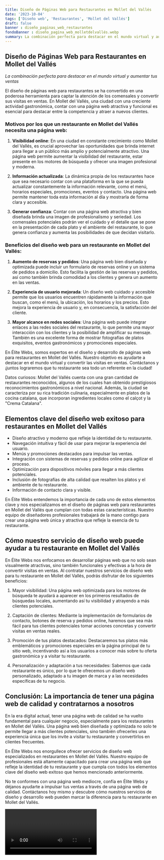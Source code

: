 ```yaml
---
title: Diseño de Páginas Web para Restaurantes en Mollet del Vallés
date: '2023-10-04'
tags: ['Diseño web', 'Restaurantes', 'Mollet del Vallés']
draft: false
banner : diseño_paginas_web_restaurantes
fondoBanner : diseño_pagina_web_molletdelvallés.webp
summary: La combinación perfecta para destacar en el mundo virtual y aumentar tus ventas
---
```


## Diseño de Páginas Web para Restaurantes en Mollet del Vallés

*La combinación perfecta para destacar en el mundo virtual y aumentar tus ventas*

El diseño de páginas web para restaurantes se ha convertido en una poderosa herramienta para captar la atención de los comensales y convertir sus visitas en ventas. En Mollet del Vallés, una ciudad con una creciente actividad gastronómica, contar con una página web atractiva y funcional es esencial para destacar entre la competencia y atraer a nuevos clientes.

### Motivos por los que un restaurante en Mollet del Vallés necesita una página web:

1. **Visibilidad online**: En una ciudad en constante crecimiento como Mollet del Vallés, es crucial aprovechar las oportunidades que brinda internet para llegar a un público más amplio y potencialmente atractivo. Una página web permite aumentar la visibilidad del restaurante, estar presente en los motores de búsqueda y ofrecer una imagen profesional y moderna.

2. **Información actualizada**: La dinámica propia de los restaurantes hace que sea necesario contar con una plataforma en la que se pueda actualizar constantemente la información relevante, como el menú, horarios especiales, promociones, eventos y contacto. Una página web permite mantener toda esta información al día y mostrarla de forma clara y accesible.

3. **Generar confianza**: Contar con una página web atractiva y bien diseñada brinda una imagen de profesionalismo y seriedad. Los comensales potenciales podrán ver el cuidado y el detalle que se pone en la presentación de cada plato y el ambiente del restaurante, lo que genera confianza y aumenta las posibilidades de que decidan visitarlo.

### Beneficios del diseño web para un restaurante en Mollet del Vallés:

1. **Aumento de reservas y pedidos**: Una página web bien diseñada y optimizada puede incluir un formulario de reservas online y un sistema de pedidos a domicilio. Esto facilita la gestión de las reservas y pedidos, así como también brinda comodidad a los clientes y genera un aumento en las ventas.

2. **Experiencia de usuario mejorada**: Un diseño web cuidado y accesible permite que los usuarios encuentren rápidamente la información que buscan, como el menú, la ubicación, los horarios y los precios. Esto mejora la experiencia de usuario y, en consecuencia, la satisfacción del cliente.

3. **Mayor alcance en redes sociales**: Una página web puede integrar enlaces a las redes sociales del restaurante, lo que permite una mayor interacción con los clientes y la posibilidad de amplificar su mensaje. También es una excelente forma de mostrar fotografías de platos exquisitos, eventos gastronómicos y promociones especiales.

En Élite Webs, somos expertos en el diseño y desarrollo de páginas web para restaurantes en Mollet del Vallés. Nuestro objetivo es ayudarte a destacar en el mundo virtual y convertir las visitas en ventas. Contáctanos y ¡juntos lograremos que tu restaurante sea todo un referente en la ciudad!

Datos curiosos: Mollet del Vallés cuenta con una gran cantidad de restaurantes reconocidos, algunos de los cuales han obtenido prestigiosos reconocimientos gastronómicos a nivel nacional. Además, la ciudad se caracteriza por su rica tradición culinaria, especialmente en platos de la cocina catalana, que incorporan ingredientes locales como el calçot y la "Crema Catalana".

<GifSeo />

<Cta />

## Elementos clave del diseño web exitoso para restaurantes en Mollet del Vallés

- Diseño atractivo y moderno que refleje la identidad de tu restaurante.
- Navegación intuitiva y fácil de usar para mejorar la experiencia del usuario.
- Menús y promociones destacados para impulsar las ventas.
- Integración con sistemas de reservas y pedidos online para agilizar el proceso.
- Optimización para dispositivos móviles para llegar a más clientes potenciales.
- Inclusión de fotografías de alta calidad que resalten los platos y el ambiente de tu restaurante.
- Información de contacto clara y visible.

En Élite Webs entendemos la importancia de cada uno de estos elementos clave y nos especializamos en el diseño de páginas web para restaurantes en Mollet del Vallés que cumplan con todas estas características. Nuestro equipo de diseñadores profesionales trabajará de la mano contigo para crear una página web única y atractiva que refleje la esencia de tu restaurante.

## Cómo nuestro servicio de diseño web puede ayudar a tu restaurante en Mollet del Vallés

En Élite Webs nos enfocamos en desarrollar páginas web que no solo sean visualmente atractivas, sino también funcionales y efectivas a la hora de convertir visitas en ventas. Al contratar nuestros servicios de diseño web para tu restaurante en Mollet del Vallés, podrás disfrutar de los siguientes beneficios:

1. Mayor visibilidad: Una página web optimizada para los motores de búsqueda te ayudará a aparecer en los primeros resultados de búsquedas locales, aumentando así tu visibilidad y atrayendo a más clientes potenciales.

2. Captación de clientes: Mediante la implementación de formularios de contacto, botones de reserva y pedidos online, haremos que sea más fácil para tus clientes potenciales tomar acciones concretas y convertir visitas en ventas reales.

3. Promoción de tus platos destacados: Destacaremos tus platos más emblemáticos y promociones especiales en la página principal de tu sitio web, incentivando así a los usuarios a conocer más sobre tu oferta gastronómica y a visitar tu restaurante.

4. Personalización y adaptación a tus necesidades: Sabemos que cada restaurante es único, por lo que te ofrecemos un diseño web personalizado, adaptado a tu imagen de marca y a las necesidades específicas de tu negocio.

## Conclusión: La importancia de tener una página web de calidad y contratarnos a nosotros

En la era digital actual, tener una página web de calidad se ha vuelto fundamental para cualquier negocio, especialmente para los restaurantes en Mollet del Vallés. Una página web bien diseñada y optimizada no solo te permite llegar a más clientes potenciales, sino también ofrecerles una experiencia única que los invite a visitar tu restaurante y convertirlos en clientes frecuentes.

En Élite Webs nos enorgullece ofrecer servicios de diseño web especializados en restaurantes en Mollet del Vallés. Nuestro equipo de profesionales está altamente capacitado para crear una página web que refleje la identidad de tu restaurante y que cumpla con todos los elementos clave del diseño web exitoso que hemos mencionado anteriormente.

No te conformes con una página web mediocre, confía en Élite Webs y déjanos ayudarte a impulsar tus ventas a través de una página web de calidad. Contáctanos hoy mismo y descubre cómo nuestros servicios de diseño y desarrollo web pueden marcar la diferencia para tu restaurante en Mollet del Vallés.

<Video />

<CtaBot job='Restaurantes' city='Mollet del Vallés'/>

<Gmaps query='Mollet del Vallés+españa+maps' />